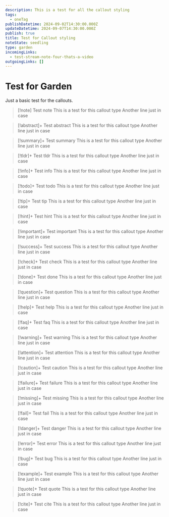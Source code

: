 ```yaml
---
description: This is a test for all the callout styling
tags:
  - oneTag
publishDatetime: 2024-09-02T14:30:00.000Z
updateDatetime: 2024-09-07T14:30:00.000Z
publish: true
title: Test for Callout styling
noteState: seedling
type: garden
incomingLinks:
  - test-stream-note-four-thats-a-video
outgoingLinks: []
---
```

# Test for Garden

Just a basic test for the callouts.

> [!note] Test note 
> This is a test for this callout type
> Another line just in case

> [!abstract]+ Test abstract 
> This is a test for this callout type
> Another line just in case

> [!summary]+ Test summary 
> This is a test for this callout type
> Another line just in case

> [!tldr]+ Test tldr 
> This is a test for this callout type
> Another line just in case

> [!info]+ Test info 
> This is a test for this callout type
> Another line just in case

> [!todo]+ Test todo 
> This is a test for this callout type
> Another line just in case

> [!tip]+ Test tip 
> This is a test for this callout type
> Another line just in case

> [!hint]+ Test hint 
> This is a test for this callout type
> Another line just in case

> [!important]+ Test important 
> This is a test for this callout type
> Another line just in case

> [!success]+ Test success 
> This is a test for this callout type
> Another line just in case

> [!check]+ Test check 
> This is a test for this callout type
> Another line just in case

> [!done]+ Test done 
> This is a test for this callout type
> Another line just in case

> [!question]+ Test question 
> This is a test for this callout type
> Another line just in case

> [!help]+ Test help 
> This is a test for this callout type
> Another line just in case

> [!faq]+ Test faq 
> This is a test for this callout type
> Another line just in case

> [!warning]+ Test warning 
> This is a test for this callout type
> Another line just in case

> [!attention]+ Test attention 
> This is a test for this callout type
> Another line just in case

> [!caution]+ Test caution 
> This is a test for this callout type
> Another line just in case

> [!failure]+ Test failure 
> This is a test for this callout type
> Another line just in case

> [!missing]+ Test missing 
> This is a test for this callout type
> Another line just in case

> [!fail]+ Test fail 
> This is a test for this callout type
> Another line just in case

> [!danger]+ Test danger 
> This is a test for this callout type
> Another line just in case

> [!error]+ Test error 
> This is a test for this callout type
> Another line just in case

> [!bug]+ Test bug 
> This is a test for this callout type
> Another line just in case

> [!example]+ Test example 
> This is a test for this callout type
> Another line just in case

> [!quote]+ Test quote 
> This is a test for this callout type
> Another line just in case

> [!cite]+ Test cite 
> This is a test for this callout type
> Another line just in case


